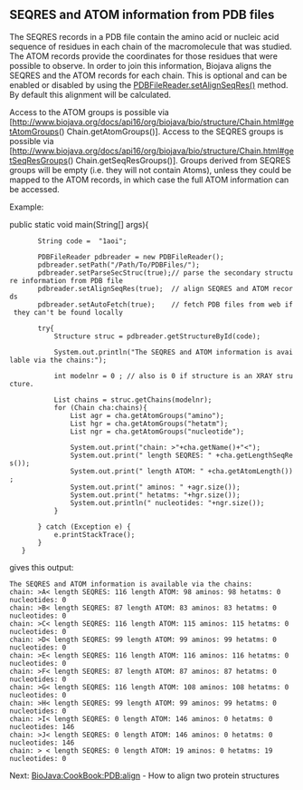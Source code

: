 ==SEQRES and ATOM information from PDB files==

The SEQRES records in a PDB file contain the amino acid or nucleic acid sequence of residues in each chain of the macromolecule that was studied. The ATOM records provide the coordinates for those residues that were possible to observe.
In order to join this information, Biojava aligns the SEQRES and the ATOM records for each chain. This is optional and can be 
enabled or disabled by using the [http://www.biojava.org/docs/api16/org/biojava/bio/structure/io/PDBFileReader.html#setAignSeqRes(boolean) PDBFileReader.setAlignSeqRes()] method. By default this alignment will be calculated.

Access to the ATOM groups is possible via [http://www.biojava.org/docs/api16/org/biojava/bio/structure/Chain.html#getAtomGroups() Chain.getAtomGroups()].
Access to the SEQRES groups is possible via [http://www.biojava.org/docs/api16/org/biojava/bio/structure/Chain.html#getSeqResGroups() Chain.getSeqResGroups()]. Groups derived from SEQRES groups will be empty (i.e. they will not contain Atoms), unless they could be mapped to the ATOM records, in which case the full ATOM information can be accessed.



Example:
<java>

public static void main(String[] args){
		String code =  "1aoi";

		PDBFileReader pdbreader = new PDBFileReader();
		pdbreader.setPath("/Path/To/PDBFiles/");
		pdbreader.setParseSecStruc(true);// parse the secondary structure information from PDB file
		pdbreader.setAlignSeqRes(true);  // align SEQRES and ATOM records
		pdbreader.setAutoFetch(true);    // fetch PDB files from web if they can't be found locally

		try{
			Structure struc = pdbreader.getStructureById(code);
			
			System.out.println("The SEQRES and ATOM information is available via the chains:");

			int modelnr = 0 ; // also is 0 if structure is an XRAY structure.

			List<Chain> chains = struc.getChains(modelnr);
			for (Chain cha:chains){
				List<Group> agr = cha.getAtomGroups("amino");
				List<Group> hgr = cha.getAtomGroups("hetatm");
				List<Group> ngr = cha.getAtomGroups("nucleotide");

				System.out.print("chain: >"+cha.getName()+"<");
				System.out.print(" length SEQRES: " +cha.getLengthSeqRes());
				System.out.print(" length ATOM: " +cha.getAtomLength());
				System.out.print(" aminos: " +agr.size());
				System.out.print(" hetatms: "+hgr.size());
				System.out.println(" nucleotides: "+ngr.size());  
			}

		} catch (Exception e) {
			e.printStackTrace();
		}
	}

</java>


gives this output:
<pre>
The SEQRES and ATOM information is available via the chains:
chain: >A< length SEQRES: 116 length ATOM: 98 aminos: 98 hetatms: 0 nucleotides: 0
chain: >B< length SEQRES: 87 length ATOM: 83 aminos: 83 hetatms: 0 nucleotides: 0
chain: >C< length SEQRES: 116 length ATOM: 115 aminos: 115 hetatms: 0 nucleotides: 0
chain: >D< length SEQRES: 99 length ATOM: 99 aminos: 99 hetatms: 0 nucleotides: 0
chain: >E< length SEQRES: 116 length ATOM: 116 aminos: 116 hetatms: 0 nucleotides: 0
chain: >F< length SEQRES: 87 length ATOM: 87 aminos: 87 hetatms: 0 nucleotides: 0
chain: >G< length SEQRES: 116 length ATOM: 108 aminos: 108 hetatms: 0 nucleotides: 0
chain: >H< length SEQRES: 99 length ATOM: 99 aminos: 99 hetatms: 0 nucleotides: 0
chain: >I< length SEQRES: 0 length ATOM: 146 aminos: 0 hetatms: 0 nucleotides: 146
chain: >J< length SEQRES: 0 length ATOM: 146 aminos: 0 hetatms: 0 nucleotides: 146
chain: > < length SEQRES: 0 length ATOM: 19 aminos: 0 hetatms: 19 nucleotides: 0
</pre>

Next: [[BioJava:CookBook:PDB:align]] - How to align two protein structures